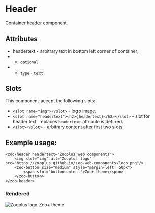 
<Meta title="Docs/Header"/>

# Header

Container header component.

## Attributes
- headertext - arbitrary text in bottom left corner of container;
- - `optional`
- - `type` - `text`

## Slots
This component accept the following slots:
- `<slot name="img"></slot>` - logo image.
- `<slot name="headertext"><h2>{headertext}</h2></slot>` - slot for header text, replaces `headertext` attribute is defined.
- `<slot></slot>` - arbitrary content after first two slots.

## Example usage:
```
<zoo-header headertext="Zooplus web components">
	<img slot="img" alt="Zooplus logo" src="https://zooplus.github.io/zoo-web-components/logo.png"/>
	<zoo-button size="medium" style="margin-left: 50px">
		<span slot="buttoncontent">Zoo+ theme</span>
	</zoo-button>
</zoo-header>
```
### Rendered
<zoo-header headertext="Zooplus web components">
	<img slot="img" alt="Zooplus logo" src="https://zooplus.github.io/zoo-web-components/logo.png"/>
	<zoo-button size="medium" style={{marginLeft: '50px'}}>
		<span slot="buttoncontent">Zoo+ theme</span>
	</zoo-button>
</zoo-header>
